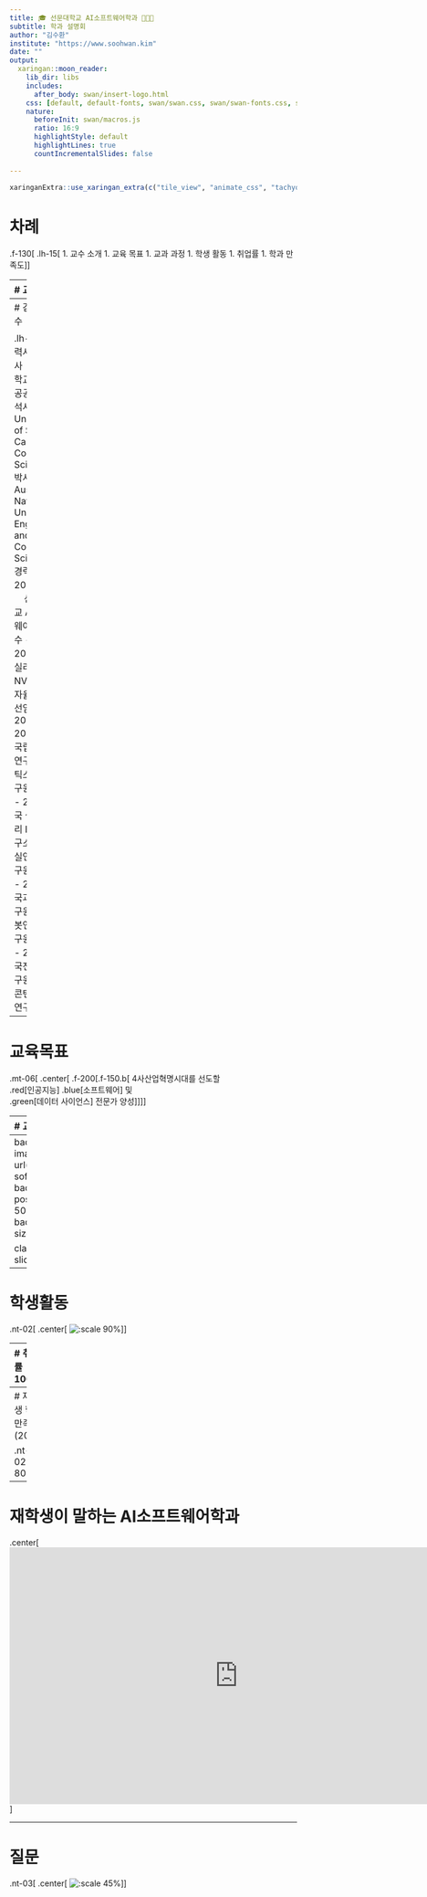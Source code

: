 ```yaml
---
title: 🎓 선문대학교 AI소프트웨어학과 👩🏻‍💻
subtitle: 학과 설명회
author: "김수환"
institute: "https://www.soohwan.kim"
date: ""
output:
  xaringan::moon_reader:
    lib_dir: libs
    includes:
      after_body: swan/insert-logo.html
    css: [default, default-fonts, swan/swan.css, swan/swan-fonts.css, swan/tachyons_ext.css]
    nature:
      beforeInit: swan/macros.js
      ratio: 16:9
      highlightStyle: default
      highlightLines: true
      countIncrementalSlides: false
      
---
```

```r
xaringanExtra::use_xaringan_extra(c("tile_view", "animate_css", "tachyons", "scribble", "freezeframe"))
```

# 차례

.f-130[
.lh-15[
1. 교수 소개
1. 교육 목표
1. 교과 과정
1. 학생 활동
1. 취업률
1. 학과 만족도
]
]

---
# 교수소개

.fl.w-100[
.pull-left-10[
![:scale 80%](figs/hsh.gif)
]
.pull-left-40[
- 황석형 교수
- 일본 오사카대학교 공학박사
- 소프트웨어공학전공
]
.pull-left-10[
![:scale 80%](figs/kmk.gif)
]
.pull-left-40[
- 김민경 교수
- 호주국립대학교 공학박사
- 네트워크사이언스전공
]
]

.fl.w-100[
.pull-left-10[
![:scale 80%](figs/keh.gif)
]
.pull-left-40[
- 김응희 교수
- 서울대학교 의학박사
- 의료정보학전공
]
.pull-left-10[
![:scale 80%](figs/ksh.gif)
]
.pull-left-40[
- 김수환 교수
- 호주국립대학교 공학박사
- 컴퓨터비전전공
]
]

.fl.w-100[
.pull-left-10[
![:scale 80%](figs/skh.gif)
]
.pull-left-40[
- 송경환 교수
- 고려대학교 이학박사
- 암호학전공
]
]

---
# 김수환 교수

.lh-15[
- 학력사항
   - 학사 &nbsp;&nbsp; 서울대학교 기계항공공학부
   - 석사 &nbsp;&nbsp; University of Southern California, Computer Science
   - 박사 &nbsp;&nbsp; The Australian National University, Engineering and Computer Science
- 경력사항
   - 2019 - 현재 &nbsp;&nbsp;&nbsp; 선문대학교 AI소프트웨어학과 교수
   - 2018 - 2019 &nbsp;&nbsp; 미국 실리콘밸리 NVIDIA 본사 자율주행그룹 선임연구원
   - 2016 - 2018 &nbsp;&nbsp; 호주국립과학산업연구소 로보틱스그룹 연구원
   - 2015 - 2016 &nbsp;&nbsp; 미국 실리콘밸리 Bosch 연구소 증강현실연구팀 연구원
   - 2007 - 2011 &nbsp;&nbsp; 한국과학기술연구원 인지로봇연구단 연구원
   - 2005 - 2006 &nbsp;&nbsp; 한국전자통신연구원 디지털콘텐츠연구단 연구원
]

---
# 교육목표

.mt-06[
.center[
.f-200[.f-150.b[
4사산업혁명시대를 선도할<br>
.red[인공지능] .blue[소프트웨어] 및<br>
.green[데이터 사이언스] 전문가 양성
]
]
]
]

---
# 교과과정

.nt-01[
.center[
![:scale 42%](figs/three-factors.png)
]
]

---
background-image: url("figs/ai-software.png")
background-position: 50% 50%
background-size: 100%

class: title-slide

---
# 학생활동

.nt-02[
.center[
![:scale 90%](figs/awards.png)
]
]

---
# 취업률 100%

- 2021년 2월: 1회 졸업생 총 12명

.mt-03.f-130[
| &nbsp;&nbsp;구분&nbsp;&nbsp; | .center[한국학생] | 외국인학생 |
|:---:|:---|:---:|
| 총원 | .center[6명] | 6명 |
| 분야 | &nbsp;&nbsp;2명: AI 및 IT 기업 <br> &nbsp;&nbsp;2명: 대학원 진학 <br> &nbsp;&nbsp;2명: 선문대학교 교직원&nbsp;&nbsp; | &nbsp;&nbsp;6명: AI 및 IT 기업&nbsp;&nbsp; |
]

---
# 재학생 학과 만족도 (2019)

.nt-02.f-80[
<table>
  <tr>
    <th>단과대</th>
    <th>학과</th>
    <th>만족도</th>
    <th>단과대</th>
    <th>학과</th>
    <th>만족도</th>
  </tr>
  <tr>
    <td rowspan="7">인문사회대학</td>
    <td>국어국문학과</td>
    <td>70.3</td>
    <td>신학대학</td>
    <td>신학과</td>
    <td>75.8</td>
  </tr>
  <tr>
    <td>글로벌한국학과</td>
    <td>70.2</td>
    <td rowspan="7">건강보건대학</td>
    <td>제약생명공학과</td>
    <td>70.7</td>
  </tr>
  <tr>
    <td>역사문화콘텐츠학과</td>
    <td>71.4</td>
    <td>식품과학수산생명의학부</td>
    <td>77.8</td>
  </tr>
  <tr>
    <td>미디어커뮤니케이션학과</td>
    <td>73.8</td>
    <td>스포츠과학부</td>
    <td>76.9</td>
  </tr>
  <tr>
    <td>상담심리사회복지학과</td>
    <td>72.3</td>
    <td>간호학과</td>
    <td>81.2</td>
  </tr>
  <tr>
    <td>시각디자인학과</td>
    <td>67.8</td>
    <td>물리치료학과</td>
    <td>80.2</td>
  </tr>
  <tr>
    <td>법경찰학과</td>
    <td>71.9</td>
    <td>치위생학과</td>
    <td>76.6</td>
  </tr>
  <tr>
    <td rowspan="9">공과대학</td>
    <td>스마트자동차공학부</td>
    <td>60.3</td>
    <td>응급구조학과</td>
    <td>85.0</td>
  </tr>
  <tr>
    <td>기계ICT융합공학부</td>
    <td>69.8</td>
    <td rowspan="7">글로벌비즈니스대학</td>
    <td>글로벌경영학과</td>
    <td>73.8</td>
  </tr>
  <tr>
    <td>전자공학과</td>
    <td>73.2</td>
    <td>국제레저관광학과</td>
    <td>77.4</td>
  </tr>
  <tr>
    <td>컴퓨터공학부</td>
    <td>74.8</td>
    <td>IT경영학과</td>
    <td>76.1</td>
  </tr>
  <tr>
    <td><b>AI소프트웨어학과</b></td>
    <td><b>84.0<b></td>
    <td>국제경제통상학과</td>
    <td>75.8</td>
  </tr>
  <tr>
    <td>건축사회환경학부</td>
    <td>76.6</td>
    <td>국제관계행정학부</td>
    <td>72.5</td>
  </tr>
  <tr>
    <td>환경생명화학공학과</td>
    <td>72.3</td>
    <td>글로벌행정학과</td>
    <td>80.0</td>
  </tr>
  <tr>
    <td>산업경영공학과</td>
    <td>71.2</td>
    <td>외국어자율전공학부</td>
    <td>68.7</td>
  </tr>
  <tr>
    <td>신소재공학과</td>
    <td>72.7</td>
    <td>계</td>
    <td>평균</td>
    <td>73.7</td>
  </tr>
</table>
]

---
# 재학생이 말하는 AI소프트웨어학과

.center[
<iframe width="800" height="450" src="https://www.youtube.com/embed/CkWsOaAjcLE" frameborder="0" allow="accelerometer; autoplay; clipboard-write; encrypted-media; gyroscope; picture-in-picture" allowfullscreen></iframe>
]

---
# 질문

.nt-03[
.center[
![:scale 45%](figs/question.jpg)
]
]